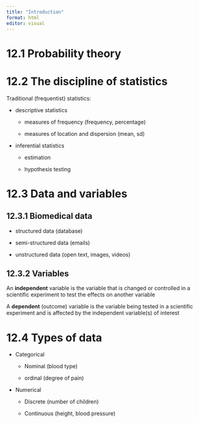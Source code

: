```yaml
---
title: "Introduction"
format: html
editor: visual
---
```


# 12.1 Probability theory

# 12.2 The discipline of statistics

Traditional (frequentist) statistics:

-   descriptive statistics

    -   measures of frequency (frequency, percentage)

    -   measures of location and dispersion (mean, sd)

-   inferential statistics

    -   estimation

    -   hypothesis testing

# 12.3 Data and variables

## 12.3.1 Biomedical data

-   structured data (database)

-   semi-structured data (emails)

-   unstructured data (open text, images, videos)

## 12.3.2 Variables

An **independent** variable is the variable that is changed or controlled in a scientific experiment to test the effects on another variable

A **dependent** (outcome) variable is the variable being tested in a scientific experiment and is affected by the independent variable(s) of interest

# 12.4 Types of data

-   Categorical

    -   Nominal (blood type)

    -   ordinal (degree of pain)

-   Numerical

    -   Discrete (number of children)

    -   Continuous (height, blood pressure)
